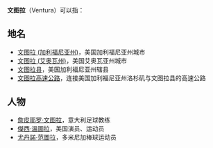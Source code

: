 {{wiktionary|ventura}}
'''文图拉'''（Ventura）可以指：

{{TOC right}}

== 地名 ==
* [[文图拉_(加利福尼亚州)|文图拉 (加利福尼亚州)]]，美国加利福尼亚州城市
* [[文图拉_(艾奥瓦州)|文图拉 (艾奥瓦州)]]，美国艾奥瓦亚州城市
* [[文图拉县|文图拉县]]，美国加利福尼亚州辖县
* [[文图拉高速公路|文图拉高速公路]]，连接美国加利福尼亚州洛杉矶与文图拉县的高速公路

== 人物 ==
* [[詹皮耶罗·文图拉|詹皮耶罗·文图拉]]，意大利足球教练
* [[傑西·溫圖拉|傑西·溫圖拉]]，美国演员、运动员
* [[尤丹諾·范圖拉|尤丹諾·范圖拉]]，多米尼加棒球运动员

{{disambiguation}}